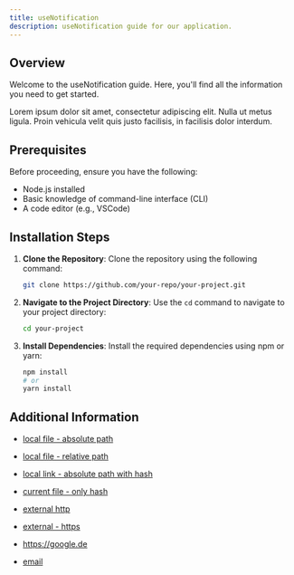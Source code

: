 ```yaml
---
title: useNotification
description: useNotification guide for our application.
---
```


## Overview

Welcome to the useNotification guide. Here, you'll find all the information you need to get started.

Lorem ipsum dolor sit amet, consectetur adipiscing elit. Nulla ut metus ligula. Proin vehicula velit quis justo facilisis, in facilisis dolor interdum.

## Prerequisites

Before proceeding, ensure you have the following:

- Node.js installed
- Basic knowledge of command-line interface (CLI)
- A code editor (e.g., VSCode)

## Installation Steps

1. **Clone the Repository**:
   Clone the repository using the following command:

   ```bash
   git clone https://github.com/your-repo/your-project.git
   ```

2. **Navigate to the Project Directory**:
   Use the `cd` command to navigate to your project directory:

   ```bash
   cd your-project
   ```

3. **Install Dependencies**:
   Install the required dependencies using npm or yarn:

   ```bash
   npm install
   # or
   yarn install
   ```

## Additional Information

- [local file - absolute path](/docs/aria-docs/getting-started)

- [local file - relative path](./use-inventory)

- [local link - absolute path with hash](/docs/aria-docs/react-hooks/use-notification#prerequisites)

- [current file - only hash](#only-hash)

- [external http](http://google.de)

- [external - https](https://google.de)

- https://google.de

- [email](mailto:email@example.com)
